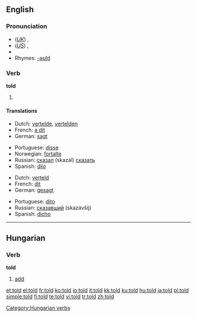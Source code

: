 ==English==

{{rank|world|thing|set|196|told|both|having|look}}

===Pronunciation===
*(''[[Received Pronunciation|UK]]'') {{IPA|/təʊld/}}, {{SAMPA|/t@Uld/}}
*(''[[General American|US]]'') {{IPA|/toʊld/}}, {{SAMPA|/toUld/}}
*{{audio|en-us-told.ogg|Audio (US)}}
*Rhymes: [[Rhymes:English:-əʊld|-əʊld]]

===Verb===
'''told'''
# {{past of|[[tell]]}}

====Translations====
{{trans-top|simple past tense}}
*Dutch: [[vertelde]], [[vertelden]]
*French: [[a dit]]
*German: [[sagt]]
{{trans-mid}}
*Portuguese: [[disse]]
*Norwegian: [[fortalte]]
*Russian: [[сказал]] (skazál) [[сказать]]
*Spanish: [[dijo]]
{{trans-bottom}}

{{trans-top|past participle}}
*Dutch: [[verteld]]
*French: [[dit]]
*German: [[gesagt]]
{{trans-mid}}
*Portuguese: [[dito]]
*Russian: [[сказавший]] (skazávšij)
*Spanish: [[dicho]]
{{trans-bottom}}

----

==Hungarian==

===Verb===
'''told'''

# [[add]]

[[Category:Hungarian verbs]]

[[et:told]]
[[el:told]]
[[fr:told]]
[[ko:told]]
[[io:told]]
[[it:told]]
[[kk:told]]
[[ku:told]]
[[hu:told]]
[[ja:told]]
[[pl:told]]
[[simple:told]]
[[fi:told]]
[[te:told]]
[[vi:told]]
[[tr:told]]
[[zh:told]]